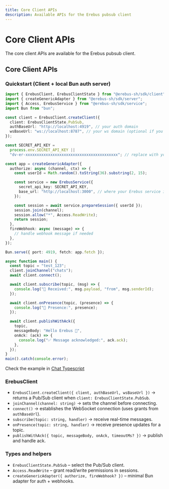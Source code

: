 ```yaml
---
title: Core Client APIs
description: Available APIs for the Erebus pubsub client
---
```


# Core Client APIs

The core client APIs are available for the Erebus pubsub client.

## Core Client APIs

### Quickstart (Client + local Bun auth server)

```ts
import { ErebusClient, ErebusClientState } from "@erebus-sh/sdk/client";
import { createGenericAdapter } from "@erebus-sh/sdk/server";
import { Access, ErebusService } from "@erebus-sh/sdk/service";
import Bun from "bun";

const client = ErebusClient.createClient({
  client: ErebusClientState.PubSub,
  authBaseUrl: "http://localhost:4919", // your auth domain
  wsBaseUrl: "ws://localhost:8787", // your ws domain (optional if you self-host locally)
});

const SECRET_API_KEY =
  process.env.SECRET_API_KEY ||
  "dv-er-xxxxxxxxxxxxxxxxxxxxxxxxxxxxxxxxxxxxxxxxx"; // replace with your secret_api_key

const app = createGenericAdapter({
  authorize: async (channel, ctx) => {
    const userId = Math.random().toString(36).substring(2, 15);

    const service = new ErebusService({
      secret_api_key: SECRET_API_KEY,
      base_url: "http://localhost:3000", // where your Erebus service is running (optional locally)
    });

    const session = await service.prepareSession({ userId });
    session.join(channel);
    session.allow("*", Access.ReadWrite);
    return session;
  },
  fireWebhook: async (message) => {
    // handle webhook message if needed
  },
});

Bun.serve({ port: 4919, fetch: app.fetch });

async function main() {
  const topic = "test_123";
  client.joinChannel("chats");
  await client.connect();

  await client.subscribe(topic, (msg) => {
    console.log("📩 Received:", msg.payload, "from", msg.senderId);
  });

  await client.onPresence(topic, (presence) => {
    console.log("📩 Presence:", presence);
  });

  await client.publishWithAck({
    topic,
    messageBody: "Hello Erebus 👋",
    onAck: (ack) => {
      console.log("✅ Message acknowledged:", ack.ack);
    },
  });
}
main().catch(console.error);
```

Check the example in [Chat Typescript](https://github.com/erebus-sh/erebus/tree/master/examples/chat-ts)

### ErebusClient

- `ErebusClient.createClient({ client, authBaseUrl, wsBaseUrl })` → returns a Pub/Sub client when `client: ErebusClientState.PubSub`.
- `joinChannel(channel: string)` → sets the channel before connecting.
- `connect()` → establishes the WebSocket connection (uses grants from `authBaseUrl`).
- `subscribe(topic: string, handler)` → receive real-time messages.
- `onPresence(topic: string, handler)` → receive presence updates for a topic.
- `publishWithAck({ topic, messageBody, onAck, timeoutMs? })` → publish and handle ack.

### Types and helpers

- `ErebusClientState.PubSub` – select the Pub/Sub client.
- `Access.ReadWrite` – grant read/write permissions in sessions.
- `createGenericAdapter({ authorize, fireWebhook? })` – minimal Bun adapter for auth + webhooks.